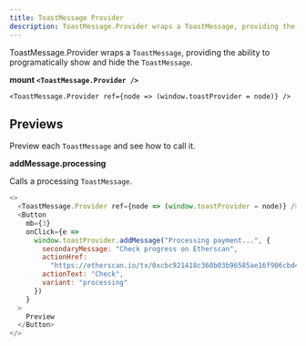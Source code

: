```yaml
---
title: ToastMessage Provider
description: ToastMessage.Provider wraps a ToastMessage, providing the ability to programatically show and hide the ToastMessage.
---
```



ToastMessage.Provider wraps a `ToastMessage`, providing the ability to programatically show and hide the `ToastMessage`.

**mount `<ToastMessage.Provider />`**

```lang=jsx
<ToastMessage.Provider ref={node => (window.toastProvider = node)} />
```

## Previews

Preview each `ToastMessage` and see how to call it.

**addMessage.processing**

Calls a processing `ToastMessage`.

```js is=react-live
<>
  <ToastMessage.Provider ref={node => (window.toastProvider = node)} />
  <Button
    mb={3}
    onClick={e =>
      window.toastProvider.addMessage("Processing payment...", {
        secondaryMessage: "Check progress on Etherscan",
        actionHref:
          "https://etherscan.io/tx/0xcbc921418c360b03b96585ae16f906cbd48c8d6c2cc7b82c6db430390a9fcfed",
        actionText: "Check",
        variant: "processing"
      })
    }
  >
    Preview
  </Button>
</>
```
